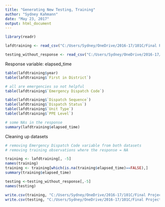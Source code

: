 ```yaml
---
title: "Generating New Testing, Training"
author: "Sydney Kahmann"
date: "May 23, 2017"
output: html_document
---
```


```r
library(readr)

lafdtraining <- read_csv("C:/Users/Sydney/OneDrive/2016-17/101C/Final Project/lafdtraining.csv", col_types = cols(`Incident Creation Time (GMT)` = col_character()))

testing_without_response <- read_csv("C:/Users/Sydney/OneDrive/2016-17/101C/Final Project/testing.without.response.txt", col_types = cols(`Incident Creation Time (GMT)` = col_character()))

```

Response variable: elapsed_time
```r
table(lafdtraining$year)
table(lafdtraining$`First in District`)

# all are emergencies so not helpful
table(lafdtraining$`Emergency Dispatch Code`)

table(lafdtraining$`Dispatch Sequence`)
table(lafdtraining$`Dispatch Status`)
table(lafdtraining$`Unit Type`)
table(lafdtraining$`PPE Level`)

# some NAs in the response
summary(lafdtraining$elapsed_time)
```

Cleaning up datasets
```r
# removing Emergency Dispatch Code variable from both datasets
# removing training observations where the response = NA

training <- lafdtraining[, -5]
names(training)
training <- training[which(is.na(training$elapsed_time)==FALSE),]
summary(training$elapsed_time)

testing <-testing_without_response[,-5]
names(testing)

write.csv(training, "C:/Users/Sydney/OneDrive/2016-17/101C/Final Project/training.csv")
write.csv(testing, "C:/Users/Sydney/OneDrive/2016-17/101C/Final Project/testing.csv")
```

